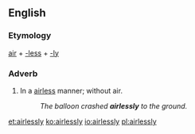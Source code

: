 ==English==

===Etymology===
[[air]] + [[-less]] + [[-ly]]

===Adverb===
{{en-adv}}

# In a [[airless]] manner; without air.
#: ''The balloon crashed '''airlessly''' to the ground.''

[[et:airlessly]]
[[ko:airlessly]]
[[io:airlessly]]
[[pl:airlessly]]